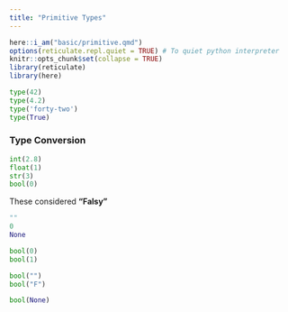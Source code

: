 ```yaml
---
title: "Primitive Types"
---
```


```r
here::i_am("basic/primitive.qmd")
options(reticulate.repl.quiet = TRUE) # To quiet python interpreter
knitr::opts_chunk$set(collapse = TRUE)
library(reticulate)
library(here)
```

```python
type(42)
type(4.2)              
type('forty-two')      
type(True)             
```

### Type Conversion

```python
int(2.8)
float(1)
str(3)
bool(0)
```

These considered **"Falsy"**

```python
""
0
None
```

```python
bool(0)
bool(1)

bool("")
bool("F")

bool(None)
```


